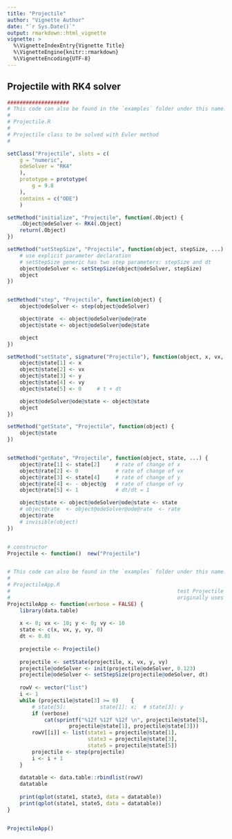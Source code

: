 ```yaml
---
title: "Projectile"
author: "Vignette Author"
date: "`r Sys.Date()`"
output: rmarkdown::html_vignette
vignette: >
  %\VignetteIndexEntry{Vignette Title}
  %\VignetteEngine{knitr::rmarkdown}
  %\VignetteEncoding{UTF-8}
---
```


## Projectile with RK4 solver

```r
####################
# This code can also be found in the `examples` folder under this name:
# 
# Projectile.R
#
# Projectile class to be solved with Euler method
#

setClass("Projectile", slots = c(
    g = "numeric",
    odeSolver = "RK4"
    ),
    prototype = prototype(
        g = 9.8
    ),
    contains = c("ODE")
    )

setMethod("initialize", "Projectile", function(.Object) {
    .Object@odeSolver <- RK4(.Object)
    return(.Object)
})

setMethod("setStepSize", "Projectile", function(object, stepSize, ...) {
    # use explicit parameter declaration
    # setStepSize generic has two step parameters: stepSize and dt
    object@odeSolver <- setStepSize(object@odeSolver, stepSize)
    object
})


setMethod("step", "Projectile", function(object) {
    object@odeSolver <- step(object@odeSolver)

    object@rate  <- object@odeSolver@ode@rate
    object@state <- object@odeSolver@ode@state

    object
})

setMethod("setState", signature("Projectile"), function(object, x, vx, y, vy, ...) {
    object@state[1] <- x
    object@state[2] <- vx
    object@state[3] <- y
    object@state[4] <- vy
    object@state[5] <- 0     # t + dt

    object@odeSolver@ode@state <- object@state
    object
})

setMethod("getState", "Projectile", function(object) {
    object@state
})


setMethod("getRate", "Projectile", function(object, state, ...) {
    object@rate[1] <- state[2]     # rate of change of x                                          # diff 11
    object@rate[2] <- 0            # rate of change of vx
    object@rate[3] <- state[4]     # rate of change of y
    object@rate[4] <- - object@g   # rate of change of vy
    object@rate[5] <- 1            # dt/dt = 1

    object@state <- object@odeSolver@ode@state <- state
    # object@rate  <- object@odeSolver@ode@rate  <- rate
    object@rate
    # invisible(object)
})


# constructor
Projectile <- function()  new("Projectile")


# This code can also be found in the `examples` folder under this name:
#
# ProjectileApp.R
#                                                      test Projectile with RK4
#                                                      originally uses Euler
ProjectileApp <- function(verbose = FALSE) {
    library(data.table)
    
    x <- 0; vx <- 10; y <- 0; vy <- 10
    state <- c(x, vx, y, vy, 0)
    dt <- 0.01
    
    projectile <- Projectile()
    
    projectile <- setState(projectile, x, vx, y, vy)
    projectile@odeSolver <- init(projectile@odeSolver, 0.123)
    projectile@odeSolver <- setStepSize(projectile@odeSolver, dt)
    
    rowV <- vector("list")
    i <- 1
    while (projectile@state[3] >= 0)    {
        # state[5]:           state[1]: x;  # state[3]: y
        if (verbose)
            cat(sprintf("%12f %12f %12f \n", projectile@state[5],
                    projectile@state[1], projectile@state[3]))
        rowV[[i]] <- list(state1 = projectile@state[1],
                          state3 = projectile@state[3],
                          state5 = projectile@state[5])
        projectile <- step(projectile)
        i <- i + 1
    }
    
    datatable <- data.table::rbindlist(rowV)
    datatable
    
    print(qplot(state1, state3, data = datatable))
    print(qplot(state1, state5, data = datatable))
}


ProjectileApp()

```

